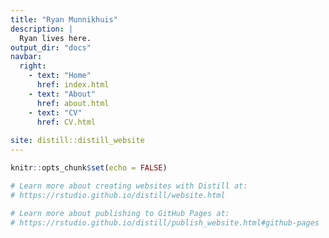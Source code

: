 ```yaml
---
title: "Ryan Munnikhuis"
description: |
  Ryan lives here. 
output_dir: "docs"
navbar: 
  right: 
    - text: "Home"
      href: index.html
    - text: "About"
      href: about.html
    - text: "CV"
      href: CV.html 
      
site: distill::distill_website
---
```


```r
knitr::opts_chunk$set(echo = FALSE)

# Learn more about creating websites with Distill at:
# https://rstudio.github.io/distill/website.html

# Learn more about publishing to GitHub Pages at:
# https://rstudio.github.io/distill/publish_website.html#github-pages

```


